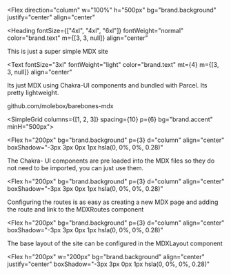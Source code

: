 
<Flex
  direction="column"
  w="100%"
  h="500px"
  bg="brand.background"
  justify="center"
  align="center"
>

<Heading
  fontSize={["4xl", "4xl", "6xl"]}
  fontWeight="normal"
  color="brand.text"
  m={[3, 3, null]}
  align="center"
>
  This is just a super simple MDX site
</Heading>

<Text
  fontSize="3xl"
  fontWeight="light"
  color="brand.text"
  mt={4}
  m={[3, 3, null]}
  align="center"
>
  Its just MDX using Chakra-UI components and bundled with Parcel. Its pretty
  lightweight.
</Text>
<Link
  mt={5}
  href="https://github.com/molebox/barebones-mdx"
  isExternal
  color="brand.text"
>
  github.com/molebox/barebones-mdx
</Link>

</Flex>

<SimpleGrid columns={[1, 2, 3]} spacing={10} p={6} bg="brand.accent" minH="500px">

<Flex
  h="200px"
  bg="brand.background"
  p={3}
  d="column"
  align="center"
  boxShadow="-3px 3px 0px 1px hsla(0, 0%, 0%, 0.28)"
>
  <Box borderWidth={1.5} h="100%" p={3}>
    <Text color="brand.text" fontSize="xl" lineHeight={1.5}>
      <Emoji ariaLabel="A lightning bolt" symbol="⚡" />
      The Chakra- UI components are pre loaded into the MDX files so they do not
      need to be imported, you can just use them.
    </Text>
  </Box>
</Flex>

<Flex
  h="200px"
  bg="brand.background"
  p={3}
  d="column"
  align="center"
  boxShadow="-3px 3px 0px 1px hsla(0, 0%, 0%, 0.28)"
>
  <Box borderWidth={1.5} h="100%" p={3}>
    <Text color="brand.text" fontSize="xl" lineHeight={1.5}>
      <Emoji ariaLabel="A compass" symbol="🧭" />
      Configuring the routes is as easy as creating a new MDX page and adding the
      route and link to the MDXRoutes component
    </Text>
  </Box>
</Flex>

<Flex
  h="200px"
  bg="brand.background"
  p={3}
  d="column"
  align="center"
  boxShadow="-3px 3px 0px 1px hsla(0, 0%, 0%, 0.28)"
>
  <Box borderWidth={1.5} h="100%" p={3}>
    <Text color="brand.text" fontSize="xl" lineHeight={1.5}>
      <Emoji ariaLabel="A triangular ruler" symbol="📐" />
      The base layout of the site can be configured in the MDXLayout component
    </Text>
  </Box>
</Flex>

<Flex
  h="200px"
  w="200px"
  bg="brand.background"
  align="center"
  justify="center"
  boxShadow="-3px 3px 0px 1px hsla(0, 0%, 0%, 0.28)"
>
  <Box>
    <CloudinaryImage
      publicId={publicId}
      boxSize="200px"
      // transformations={{ height: 0.2, border: "2px_solid_black" }}
      cloudName={cloudName}
      alt="A lazy image"
    />
  </Box>
</Flex>

</SimpleGrid>
